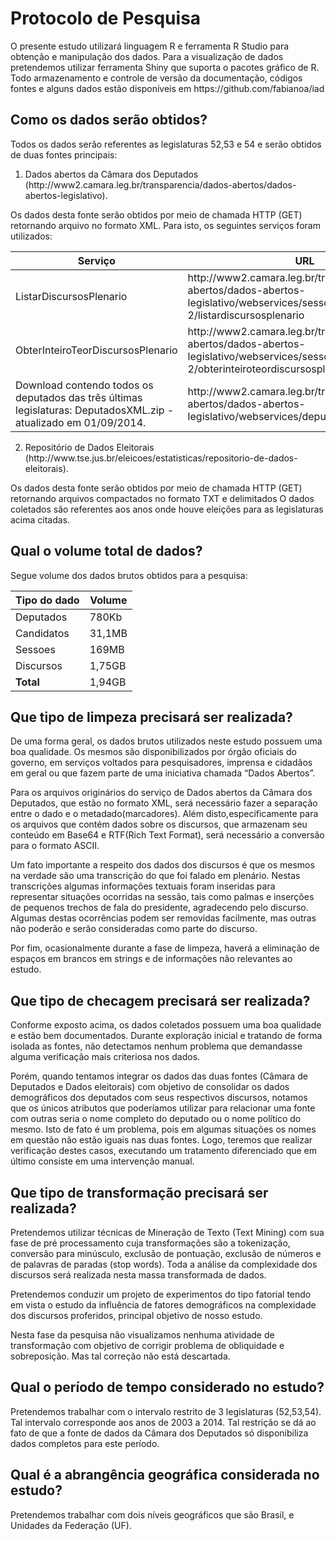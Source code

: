 Protocolo de Pesquisa
====================

O presente estudo utilizará linguagem R e ferramenta R Studio para obtenção  e manipulação dos dados. Para a  visualização de 
dados pretendemos utilizar ferramenta Shiny que suporta o pacotes gráfico de R.
Todo armazenamento e controle de versão da documentação, códigos fontes e alguns dados  estão  disponíveis em https://github.com/fabianoa/iad  


Como os dados serão obtidos?
---------------------

Todos os dados serão referentes as legislaturas 52,53 e 54 e serão obtidos de duas fontes principais:

1. Dados abertos da Câmara dos Deputados  (http://www2.camara.leg.br/transparencia/dados-abertos/dados-abertos-legislativo).

 Os dados desta fonte serão obtidos por meio de chamada HTTP (GET) retornando arquivo no formato XML. Para isto, os seguintes serviços foram utilizados:
    
 
 Serviço  | URL 
------------- | -------------
ListarDiscursosPlenario | http://www2.camara.leg.br/transparencia/dados-abertos/dados-abertos-legislativo/webservices/sessoesreunioes-2/listardiscursosplenario
ObterInteiroTeorDiscursosPlenario  | http://www2.camara.leg.br/transparencia/dados-abertos/dados-abertos-legislativo/webservices/sessoesreunioes-2/obterinteiroteordiscursosplenario
Download contendo todos os deputados das três últimas legislaturas: DeputadosXML.zip - atualizado em 01/09/2014. |  http://www2.camara.leg.br/transparencia/dados-abertos/dados-abertos-legislativo/webservices/deputados/deputados
 
2. Repositório de Dados Eleitorais (http://www.tse.jus.br/eleicoes/estatisticas/repositorio-de-dados-eleitorais).
  
  Os dados desta fonte serão obtidos por meio de chamada HTTP (GET) retornando arquivos compactados no formato TXT e delimitados O dados coletados são referentes aos anos onde houve eleições para as legislaturas acima citadas.
  
   

Qual o volume total de dados?
---------------------

Segue volume dos dados brutos obtidos para a pesquisa:

Tipo do dado  | Volume 
------------- | -------------
Deputados | 780Kb
Candidatos | 31,1MB
Sessoes |  169MB
Discursos | 1,75GB
**Total**| 1,94GB




Que tipo de limpeza precisará ser realizada?
---------------------

De uma forma geral, os dados brutos utilizados neste estudo possuem uma boa qualidade. Os mesmos são disponibilizados por órgão oficiais do governo, em serviços voltados para 
pesquisadores, imprensa e cidadãos em geral ou que fazem parte de uma iniciativa chamada "Dados Abertos".

Para os arquivos originários do serviço de Dados abertos da Câmara dos Deputados, que estão no formato XML, será necessário fazer a separação entre o dado e o metadado(marcadores). Além disto,especificamente para os arquivos que  contém dados sobre os discursos,  que  armazenam seu  conteúdo em Base64 e RTF(Rich Text Format),  será necessário a conversão para o formato ASCII.

Um fato importante a respeito dos dados dos discursos é que os mesmos na verdade são uma transcrição do que foi falado em plenário. Nestas transcrições algumas informações textuais foram inseridas  para representar  situações ocorridas na sessão, tais como palmas e inserções de pequenos trechos de fala do presidente, agradecendo pelo discurso. Algumas destas  ocorrências podem ser removidas facilmente, mas  outras não poderão e serão consideradas como parte do discurso.

Por fim, ocasionalmente durante a fase de limpeza, haverá a eliminação de espaços em brancos em strings e  de informações não relevantes ao estudo.

Que tipo de checagem precisará ser realizada?
---------------------

Conforme  exposto acima, os dados coletados possuem uma boa qualidade e estão  bem documentados. Durante exploração inicial e tratando de forma isolada as fontes, não
detectamos  nenhum problema que demandasse alguma verificação mais criteriosa nos dados.

Porém, quando tentamos integrar os dados das duas fontes (Câmara de Deputados e Dados eleitorais) com objetivo de consolidar os dados demográficos dos deputados com seus respectivos discursos, notamos  que os únicos atributos que poderíamos utilizar para relacionar uma fonte com outras seria o nome completo do deputado ou o nome político do mesmo.
Isto de fato é um problema, pois em algumas situações os nomes em questão não estão iguais nas duas fontes. Logo, teremos que realizar verificação destes casos, executando um tratamento diferenciado que em último consiste em uma intervenção manual.

Que tipo de transformação precisará ser realizada?
---------------------

Pretendemos utilizar técnicas de Mineração de Texto (Text Mining)  com sua fase de pré processamento cuja transformações são a tokenização, conversão para minúsculo, exclusão de pontuação, exclusão de números e de palavras de paradas (stop words).
Toda a análise da complexidade dos discursos será realizada nesta massa transformada de dados.

Pretendemos conduzir um projeto de experimentos do tipo  fatorial tendo em vista o estudo da influência de fatores demográficos 
na complexidade dos discursos proferidos, principal objetivo de nosso estudo.

Nesta fase da pesquisa não visualizamos nenhuma atividade de transformação com objetivo de corrigir problema de obliquidade e sobreposição. Mas tal correção não está descartada.


Qual o período de tempo considerado no estudo?
---------------------

Pretendemos trabalhar com o intervalo restrito de 3 legislaturas (52,53,54). Tal intervalo corresponde aos anos de  2003 a 2014. Tal restrição se dá ao fato
de que a fonte de dados da Câmara dos Deputados só disponibiliza dados completos  para este período.

Qual é a abrangência geográfica considerada no estudo?
---------------------

Pretendemos trabalhar com dois níveis geográficos que são Brasil, e Unidades da Federação (UF).
